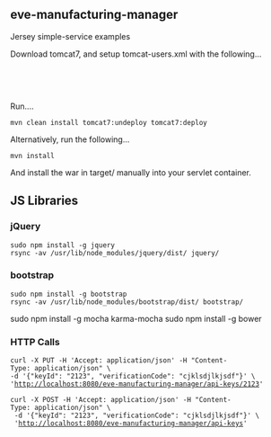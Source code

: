 == eve-manufacturing-manager ==
Jersey simple-service examples

Download tomcat7, and setup tomcat-users.xml with the following...
  <role rolename="manager-gui"/>
  <role rolename="manager-script"/>
  <user username="manager" password="manager" roles="manager-gui,manager-script,manager-status"/>

Run....

 mvn clean install tomcat7:undeploy tomcat7:deploy

Alternatively, run the following...

 mvn install

And install the war in target/ manually into your servlet container.


== JS Libraries ==
=== jQuery ===
 sudo npm install -g jquery
 rsync -av /usr/lib/node_modules/jquery/dist/ jquery/

=== bootstrap ===
 sudo npm install -g bootstrap
 rsync -av /usr/lib/node_modules/bootstrap/dist/ bootstrap/
sudo npm install -g mocha karma-mocha
sudo npm install -g bower

=== HTTP Calls ===

 curl -X PUT -H 'Accept: application/json' -H "Content-Type: application/json" \
 -d '{"keyId": "2123", "verificationCode": "cjklsdjlkjsdf"}' \
 'http://localhost:8080/eve-manufacturing-manager/api-keys/2123'

 curl -X POST -H 'Accept: application/json' -H "Content-Type: application/json" \
  -d '{"keyId": "2123", "verificationCode": "cjklsdjlkjsdf"}' \
  'http://localhost:8080/eve-manufacturing-manager/api-keys'
